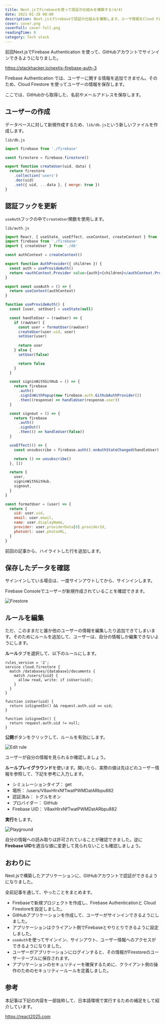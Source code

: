 ```yaml
---
title: Next.jsでFirebaseを使って認証の仕組みを構築する(4/4)
date: 2021-01-28 08:00
description: Next.jsとFirebaseで認証の仕組みを構築します。ユーザ情報をCloud Firestoreに保存します。
cover: cover.png
coverFull: cover-full.png
readingTime: 8
category: Tech stack
---
```

前回Next.jsでFirebase Authentication を使って、GitHubアカウントでサインインできるようになりました。

https://stackhacker.io/nextjs-firebase-auth-3

Firebase Authentication では、ユーザーに関する情報を追加できません。そのため、Cloud Firestore を使ってユーザーの情報を保存します。

ここでは、GitHubから取得した、名前やメールアドレスを保存します。

## ユーザーの作成

データベースに対して新規作成するため、`lib/db.js`という新しいファイルを作成します。

`lib/db.js`

```jsx
import firebase from './firebase'

const firestore = firebase.firestore()

export function createUser(uid, data) {
  return firestore
    .collection('users')
    .doc(uid)
    .set({ uid, ...data }, { merge: true })
}
```

## 認証フックを更新

`useAuth`フックの中で`createUser`関数を使用します。

`lib/auth.js`

```jsx {3,22}{linunum: false}
import React, { useState, useEffect, useContext, createContext } from 'react'
import firebase from './firebase'
import { createUser } from './db'

const authContext = createContext()

export function AuthProvider({ children }) {
  const auth = useProvideAuth()
  return <authContext.Provider value={auth}>{children}</authContext.Provider>
}

export const useAuth = () => {
  return useContext(authContext)
}

function useProvideAuth() {
  const [user, setUser] = useState(null)

  const handleUser = (rawUser) => {
    if (rawUser) {
      const user = formatUser(rawUser)
      createUser(user.uid, user)
      setUser(user)
      
      return user
    } else {
      setUser(false)

      return false
    }
  }

  const signinWithGitHub = () => {
    return firebase
      .auth()
      .signInWithPopup(new firebase.auth.GithubAuthProvider())
      .then((response) => handleUser(response.user))
  }

  const signout = () => {
    return firebase
      .auth()
      .signOut()
      .then(() => handleUser(false))
  }

  useEffect(() => {
    const unsubscribe = firebase.auth().onAuthStateChanged(handleUser)

    return () => unsubscribe()
  }, [])

  return {
    user,
    signinWithGitHub,
    signout,
  }
}

const formatUser = (user) => {
  return {
    uid: user.uid,
    email: user.email,
    name: user.displayName,
    provider: user.providerData[0].providerId,
    photoUrl: user.photoURL,
  }
}
```

前回の記事から、ハイライトした行を追加します。

## 保存したデータを確認

サインインしている場合は、一度サインアウトしてから、サインインします。

Firebase Consoleでユーザーが新規作成されていることを確認できます。

![Firestore](firestore.png)

## ルールを編集

ただ、このままだと誰か他のユーザーの情報を編集したり追加できてしまいます。そのためにルールを追加して、ユーザーは、自分の情報しか編集できないようにします。

**ルール**タブを選択して、以下のルールにします。

```
rules_version = '2';
service cloud.firestore {
  match /databases/{database}/documents {
    match /users/{uid} {
      allow read, write: if isUser(uid);
    }
  }
}

function isUser(uid) {
  return isSignedIn() && request.auth.uid == uid;
}

function isSignedIn() {
  return request.auth.uid != null;
}
```

**公開**ボタンをクリックして、ルールを有効にします。

![Edit rule](rule.png)

ユーザーが自分の情報を見られるか確認しましょう。

**ルールプレイグラウンド**を使います。開いたら、実際の値は先ほどのユーザー情報を参照して、下記を参考に入力します。

* シミュレーションタイプ： get
* 場所： /users/V8axHIrxNfTwatPWMDatARbpu882
* 認証済み： トグルをオン
* プロバイダー： GitHub
* Firebase UID： V8axHIrxNfTwatPWMDatARbpu882

**実行**をします。

![Playground](playground.png)

自分の情報への読み取りは許可されていることが確認できました。逆に**Firebase UID**を適当な値に変更して見られないことも確認しましょう。

## おわりに

Next.jsで構築したアプリケーションに、GitHubアカウントで認証ができるようになりました。

全前記事を通して、やったことをまとめます。

* Firebaseで新規プロジェクトを作成し、Firebase Authenticationと Cloud Firestoreを設定しました。
* GitHubアプリケーションを作成して、ユーザーがサインインできるようにしました。
* アプリケーションはクライアント側でFirebaseとやりとりできるように設定しました。
* `useAuth`を使ってサインイン、サインアウト、ユーザー情報へのアクセスができるようになりました。
* ユーザーがアプリケーションにログインすると、その情報がFirestoreのユーザーテーブルに保存されます。
* アプリケーションのセキュリティーを確保するために、クライアント側の操作のためのセキュリティールールを定義しました。

## 参考

本記事は下記の内容を一部抜粋して、日本語環境で実行するための補足をして紹介しています。

https://react2025.com
